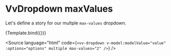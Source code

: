 
<Meta title="Components/Dropdown/Props/maxValues" />

# VvDropdown maxValues

Let's define a story for our multple `max-values` dropdown.

<Canvas>
	<Story
		name="maxValues"
		play={dropdownTest}
		args={{
			options: ['Option 4', 'Option 5', 'Option 6'],
			multiple: true,
			maxValues: 2
		}}>
		{Template.bind({})}
	</Story>
</Canvas>

<Source
	language="html"
	code={`<vv-dropdown v-model:modelValue="value" :options="options" multiple max-values="2" />`}
/>
